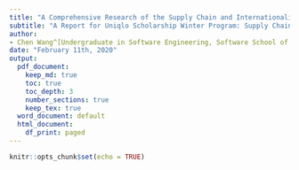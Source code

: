 ```yaml
---
title: "A Comprehensive Research of the Supply Chain and Internationalization of Uniqlo"
subtitle: "A Report for Uniqlo Scholarship Winter Program: Supply Chain Reform Direction"
author:
- Chen Wang^[Undergraduate in Software Engineering, Software School of Fudan University; Software Development Engineer at Amazon Shanghai Institute of Artificial Intelligence, Amazon Web Services. (cwanam@amazon.com)]
date: "February 11th, 2020"
output:
  pdf_document:
    keep_md: true
    toc: true
    toc_depth: 3
    number_sections: true
    keep_tex: true
  word_document: default
  html_document:
    df_print: paged
---
```


```r
knitr::opts_chunk$set(echo = TRUE)
```

